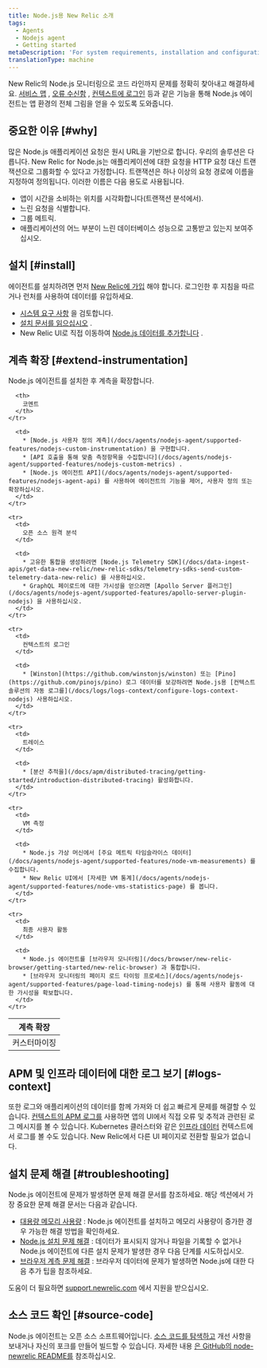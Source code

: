 ```yaml
---
title: Node.js용 New Relic 소개
tags:
  - Agents
  - Nodejs agent
  - Getting started
metaDescription: 'For system requirements, installation and configuration procedures, and troubleshooting tips for New Relic''s Node.js agent, start here.'
translationType: machine
---
```


New Relic의 Node.js 모니터링으로 코드 라인까지 문제를 정확히 찾아내고 해결하세요. [서비스 맵](/docs/data-analysis/service-maps/get-started/introduction-service-maps) , [오류 수신함](/docs/errors-inbox/errors-inbox) , [컨텍스트에 로그인](/docs/apm/new-relic-apm/getting-started/get-started-logs-context) 등과 같은 기능을 통해 Node.js 에이전트는 앱 환경의 전체 그림을 얻을 수 있도록 도와줍니다.

## 중요한 이유 [#why]

많은 Node.js 애플리케이션 요청은 원시 URL을 기반으로 합니다. 우리의 솔루션은 다릅니다. New Relic for Node.js는 애플리케이션에 대한 요청을 HTTP 요청 대신 트랜잭션으로 그룹화할 수 있다고 가정합니다. 트랜잭션은 하나 이상의 요청 경로에 이름을 지정하여 정의됩니다. 이러한 이름은 다음 용도로 사용됩니다.

* 앱이 시간을 소비하는 위치를 시각화합니다(트랜잭션 분석에서).
* 느린 요청을 식별합니다.
* 그룹 메트릭.
* 애플리케이션의 어느 부분이 느린 데이터베이스 성능으로 고통받고 있는지 보여주십시오.

## 설치 [#install]

에이전트를 설치하려면 먼저 [New Relic에 가입](https://newrelic.com/signup) 해야 합니다. 로그인한 후 지침을 따르거나 런처를 사용하여 데이터를 유입하세요.

* [시스템 요구 사항](/docs/agents/nodejs-agent/getting-started/compatibility-requirements-nodejs-agent) 을 검토합니다.
* [설치 문서를 읽으십시오](/docs/agents/nodejs-agent/installation-configuration/install-nodejs-agent) .
* New Relic UI로 직접 이동하여 [Node.js 데이터를 추가합니다](https://one.newrelic.com/launcher/nr1-core.settings?pane=eyJuZXJkbGV0SWQiOiJ0dWNzb24ucGxnLWluc3RydW1lbnQtZXZlcnl0aGluZyJ9&cards%5B0%5D=eyJuZXJkbGV0SWQiOiJzZXR1cC1uZXJkbGV0cy5zZXR1cC1ub2RlLWludGVncmF0aW9uIiwiYWNjb3VudElkIjoyNjQwNDA5fQ==&platform%5BaccountId%5D=1) .

## 계측 확장 [#extend-instrumentation]

Node.js 에이전트를 설치한 후 계측을 확장합니다.

<table>
  <thead>
    <tr>
      <th style={{ width: "200px" }}>
        계측 확장
      </th>

      <th>
        코멘트
      </th>
    </tr>
  </thead>

  <tbody>
    <tr>
      <td>
        커스터마이징
      </td>

      <td>
        * [Node.js 사용자 정의 계측](/docs/agents/nodejs-agent/supported-features/nodejs-custom-instrumentation) 을 구현합니다.
        * [API 호출을 통해 맞춤 측정항목을 수집합니다](/docs/agents/nodejs-agent/supported-features/nodejs-custom-metrics) .
        * [Node.js 에이전트 API](/docs/agents/nodejs-agent/supported-features/nodejs-agent-api) 를 사용하여 에이전트의 기능을 제어, 사용자 정의 또는 확장하십시오.
      </td>
    </tr>

    <tr>
      <td>
        오픈 소스 원격 분석
      </td>

      <td>
        * 고유한 통합을 생성하려면 [Node.js Telemetry SDK](/docs/data-ingest-apis/get-data-new-relic/new-relic-sdks/telemetry-sdks-send-custom-telemetry-data-new-relic) 를 사용하십시오.
        * GraphQL 페이로드에 대한 가시성을 얻으려면 [Apollo Server 플러그인](/docs/agents/nodejs-agent/supported-features/apollo-server-plugin-nodejs) 을 사용하십시오.
      </td>
    </tr>

    <tr>
      <td>
        컨텍스트의 로그인
      </td>

      <td>
        * [Winston](https://github.com/winstonjs/winston) 또는 [Pino](https://github.com/pinojs/pino) 로그 데이터를 보강하려면 Node.js용 [컨텍스트 솔루션의 자동 로그를](/docs/logs/logs-context/configure-logs-context-nodejs) 사용하십시오.
      </td>
    </tr>

    <tr>
      <td>
        트레이스
      </td>

      <td>
        * [분산 추적을](/docs/apm/distributed-tracing/getting-started/introduction-distributed-tracing) 활성화합니다.
      </td>
    </tr>

    <tr>
      <td>
        VM 측정
      </td>

      <td>
        * Node.js 가상 머신에서 [주요 메트릭 타임슬라이스 데이터](/docs/agents/nodejs-agent/supported-features/node-vm-measurements) 를 수집합니다.
        * New Relic UI에서 [자세한 VM 통계](/docs/agents/nodejs-agent/supported-features/node-vms-statistics-page) 를 봅니다.
      </td>
    </tr>

    <tr>
      <td>
        최종 사용자 활동
      </td>

      <td>
        * Node.js 에이전트를 [브라우저 모니터링](/docs/browser/new-relic-browser/getting-started/new-relic-browser) 과 통합합니다.
        * [브라우저 모니터링의 페이지 로드 타이밍 프로세스](/docs/agents/nodejs-agent/supported-features/page-load-timing-nodejs) 를 통해 사용자 활동에 대한 가시성을 확보합니다.
      </td>
    </tr>
  </tbody>
</table>

## APM 및 인프라 데이터에 대한 로그 보기 [#logs-context]

또한 로그와 애플리케이션의 데이터를 함께 가져와 더 쉽고 빠르게 문제를 해결할 수 있습니다. [컨텍스트의 APM 로그를](/docs/apm/new-relic-apm/getting-started/get-started-logs-context) 사용하면 앱의 UI에서 직접 오류 및 추적과 관련된 로그 메시지를 볼 수 있습니다. Kubernetes 클러스터와 같은 [인프라 데이터](/docs/logs/forward-logs/forward-your-logs-using-infrastructure-agent/) 컨텍스트에서 로그를 볼 수도 있습니다. New Relic에서 다른 UI 페이지로 전환할 필요가 없습니다.

## 설치 문제 해결 [#troubleshooting]

Node.js 에이전트에 문제가 발생하면 문제 해결 문서를 참조하세요. 해당 섹션에서 가장 중요한 문제 해결 문서는 다음과 같습니다.

* [대용량 메모리 사용량](/docs/agents/nodejs-agent/troubleshooting/troubleshooting-large-memory-usage-nodejs) : Node.js 에이전트를 설치하고 메모리 사용량이 증가한 경우 가능한 해결 방법을 확인하세요.
* [Node.js 설치 문제 해결](/docs/agents/nodejs-agent/troubleshooting/troubleshooting-your-nodejs-installation) : 데이터가 표시되지 않거나 파일을 기록할 수 없거나 Node.js 에이전트에 다른 설치 문제가 발생한 경우 다음 단계를 시도하십시오.
* [브라우저 계측 문제 해결](/docs/agents/nodejs-agent/troubleshooting/troubleshooting-page-load-timing-nodejs) : 브라우저 데이터에 문제가 발생하면 Node.js에 대한 다음 추가 팁을 참조하세요.

도움이 더 필요하면 [support.newrelic.com](https://support.newrelic.com) 에서 지원을 받으십시오.

## 소스 코드 확인 [#source-code]

Node.js 에이전트는 오픈 소스 소프트웨어입니다. [소스 코드를 탐색하고](https://github.com/newrelic/node-newrelic) 개선 사항을 보내거나 자신의 포크를 만들어 빌드할 수 있습니다. 자세한 내용 [은 GitHub의 node-newrelic README를](https://github.com/newrelic/node-newrelic/blob/main/README.md) 참조하십시오.